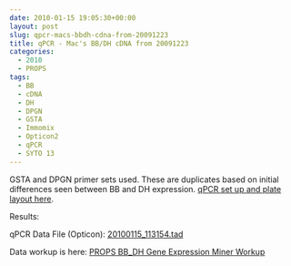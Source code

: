 ```yaml
---
date: 2010-01-15 19:05:30+00:00
layout: post
slug: qpcr-macs-bbdh-cdna-from-20091223
title: qPCR - Mac's BB/DH cDNA from 20091223
categories:
  - 2010
  - PROPS
tags:
  - BB
  - cDNA
  - DH
  - DPGN
  - GSTA
  - Immomix
  - Opticon2
  - qPCR
  - SYTO 13
---
```


GSTA and DPGN primer sets used. These are duplicates based on initial differences seen between BB and DH expression. [qPCR set up and plate layout here](https://eagle.fish.washington.edu/Arabidopsis/Notebook%20Workup%20Files/20100115-01.jpg).

Results:

qPCR Data File (Opticon): [20100115_113154.tad](https://eagle.fish.washington.edu/Arabidopsis/qPCR/Opticon/20100115_113154.tad)



Data workup is here: [PROPS BB_DH Gene Expression Miner Workup](https://docs.google.com/spreadsheet/ccc?key=0AmS_90rPaQMzdHNfWS1oUHUxNFNwci1zcmhhWjhzZnc&usp=sharing)
